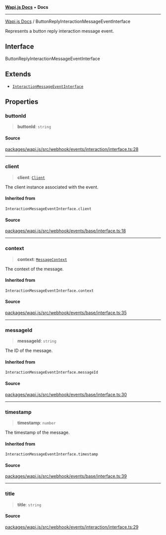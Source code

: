 [**Wapi.js Docs**](../README.mdx) • **Docs**

***

[Wapi.js Docs](../globals.mdx) / ButtonReplyInteractionMessageEventInterface

Represents a button reply interaction message event.

## Interface

ButtonReplyInteractionMessageEventInterface

## Extends

- [`InteractionMessageEventInterface`](../type-aliases/InteractionMessageEventInterface.mdx)

## Properties

### buttonId

> **buttonId**: `string`

#### Source

[packages/wapi.js/src/webhook/events/interaction/interface.ts:28](https://github.com/sarthakjdev/wapi.js/packages/wapi.js/src/webhook/events/interaction/interface.ts?at=55950734d72fca04a6c87f7236ee551d251cec7e#line=28)

***

### client

> **client**: [`Client`](../classes/Client.mdx)

The client instance associated with the event.

#### Inherited from

`InteractionMessageEventInterface.client`

#### Source

[packages/wapi.js/src/webhook/events/base/interface.ts:18](https://github.com/sarthakjdev/wapi.js/packages/wapi.js/src/webhook/events/base/interface.ts?at=55950734d72fca04a6c87f7236ee551d251cec7e#line=18)

***

### context

> **context**: [`MessageContext`](../type-aliases/MessageContext.mdx)

The context of the message.

#### Inherited from

`InteractionMessageEventInterface.context`

#### Source

[packages/wapi.js/src/webhook/events/base/interface.ts:35](https://github.com/sarthakjdev/wapi.js/packages/wapi.js/src/webhook/events/base/interface.ts?at=55950734d72fca04a6c87f7236ee551d251cec7e#line=35)

***

### messageId

> **messageId**: `string`

The ID of the message.

#### Inherited from

`InteractionMessageEventInterface.messageId`

#### Source

[packages/wapi.js/src/webhook/events/base/interface.ts:30](https://github.com/sarthakjdev/wapi.js/packages/wapi.js/src/webhook/events/base/interface.ts?at=55950734d72fca04a6c87f7236ee551d251cec7e#line=30)

***

### timestamp

> **timestamp**: `number`

The timestamp of the message.

#### Inherited from

`InteractionMessageEventInterface.timestamp`

#### Source

[packages/wapi.js/src/webhook/events/base/interface.ts:39](https://github.com/sarthakjdev/wapi.js/packages/wapi.js/src/webhook/events/base/interface.ts?at=55950734d72fca04a6c87f7236ee551d251cec7e#line=39)

***

### title

> **title**: `string`

#### Source

[packages/wapi.js/src/webhook/events/interaction/interface.ts:29](https://github.com/sarthakjdev/wapi.js/packages/wapi.js/src/webhook/events/interaction/interface.ts?at=55950734d72fca04a6c87f7236ee551d251cec7e#line=29)
